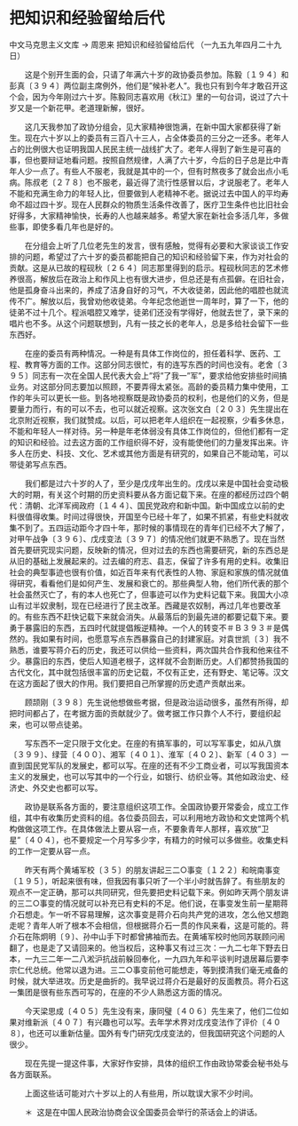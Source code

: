 # 把知识和经验留给后代

中文马克思主义文库 -> 周恩来
把知识和经验留给后代
（一九五九年四月二十九日）


　　这是个别开生面的会，只请了年满六十岁的政协委员参加。陈毅〔１９４〕和彭真〔３９４〕两位副主席例外，他们是"候补老人"。我也只有到今年才敢召开这个会，因为今年刚过六十岁。陈毅同志喜欢用《秋江》里的一句台词，说过了六十岁又是一个新花甲。老道理新解，很好。

　　这几天我参加了政协分组会，见大家精神很饱满，在新中国大家都获得了新生。现在六十岁以上的委员有三百八十三人，占全体委员的三分之一还多。老年人占的比例很大也证明我国人民民主统一战线扩大了。老年人得到了新生是可喜的事，但也要辩证地看问题。按照自然规律，人满了六十岁，今后的日子总是比中青年人少一点了。有些人不服老，我就是其中的一个，但有时熬夜多了就会出点小毛病。陈叔老〔２７８〕也不服老，最近得了流行性感冒以后，才说服老了。老年人不能和充满生命力的年轻人比，但要做到人老精神不老。据说过去中国人的平均寿命不超过四十岁。现在人民群众的物质生活条件改善了，医疗卫生条件也比旧社会好得多，大家精神愉快，长寿的人也越来越多。希望大家在新社会多活几年，多做些事，即使多看几年也是好的。

　　在分组会上听了几位老先生的发言，很有感触，觉得有必要和大家谈谈工作安排的问题，希望过了六十岁的委员都能把自己的知识和经验留下来，作为对社会的贡献。这是从已故的程砚秋〔２６４〕同志那里得到的启示。程砚秋同志的艺术修养很高，解放后在政治上和作风上也有很大进步，但总还是有点孤僻。在旧社会，他是孤身奋斗出来的，养成了洁身自好的习气，不大收徒弟，因此他的唱腔也就流传不广。解放以后，我曾劝他收徒弟。今年纪念他逝世一周年时，算了一下，他的徒弟不过十几个。程派唱腔又难学，徒弟们还没有学得好，他就去世了，录下来的唱片也不多。从这个问题联想到，凡有一技之长的老年人，总是多给社会留下一些东西好。

　　在座的委员有两种情况。一种是有具体工作岗位的，担任着科学、医药、工程、教育等方面的工作。这部分同志很忙，有的连写东西的时间也没有。老舍〔３９５〕同志有一次在全国人民代表大会上"将"了我一"军"，要求给他安排些时间搞业务。对这部分同志要加以照顾，不要弄得太紧张。高龄的委员精力集中使用，工作的年头可以更长一些。到各地视察既是政协委员的权利，也是他们的义务，但是要量力而行，有的可以不去，也可以就近视察。这次张文白〔２０３〕先生提出在北京附近视察，我们就赞成。以后，可以把老年人组织在一起视察，少看多休息，不能和年轻人一样对待。另一种是年老体弱没有具体工作岗位的，但他们都有一定的知识和经验。过去这方面的工作组织得不好，没有能使他们的力量发挥出来。许多人在历史、科技、文化、艺术或其他方面是有研究的，如果自己不能动笔，可以带徒弟写点东西。

　　我们都是过六十岁的人了，至少是戊戌年出生的。戊戌以来是中国社会变动极大的时期，有关这个时期的历史资料要从各方面记载下来。在座的都经历过四个朝代：清朝、北洋军阀政府〔１４４〕、国民党政府和新中国。新中国成立以前的史料很值得收集。时间过得很快，开国至今已经十年了，如果不抓紧，有些史料就收集不到了。五四运动距今才四十年，那时候的事情现在的青年们已经不大了解了，对甲午战争〔３９６〕、戊戌变法〔３９７〕的情况他们就更不熟悉了。现在当然首先要研究现实问题，反映新的情况，但对过去的东西也需要研究，新的东西总是从旧的基础上发展起来的。过去编的府志、县志，保留了许多有用的史料。收集旧社会的典型事迹也很有价值，如近百年来有代表性的人物、家庭和家族的情况就值得研究，看看他们是如何产生、发展和衰亡的。那些典型人物，他们所代表的那个社会虽然灭亡了，有的本人也死亡了，但事迹可以作为史料记载下来。我国大小凉山有过半奴隶制，现在已经进行了民主改革。西藏是农奴制，再过几年也要改革的。有些东西不赶快记载下来就会消失。从最落后的到最先进的都要记载下来。要勇于暴露旧的东西，五四时代就提倡叛逆精神。一个人的转变不＃Ｂ３９３＃是偶然的。我如果有时间，也愿意写点东西暴露自己的封建家庭。对袁世凯〔３〕我不熟悉，谁要写蒋介石的历史，我还可以供给一些资料，两次国共合作我和他来往不少。暴露旧的东西，使后人知道老根子，这样就不会割断历史。人们都赞扬我国的古代文化，其中就包括很丰富的历史记载，不仅有正史，还有野史、笔记等。汉文在这方面起了很大的作用。我们要把自己所掌握的历史遗产贡献出来。

　　顾颉刚〔３９８〕先生说他想做些考据，但是政治运动很多，虽然有所得，却把时间都占了，在考据方面的贡献就少了。做考据工作只靠个人不行，要组织起来，也可以带点徒弟。

　　写东西不一定只限于文化史。在座的有搞军事的，可以写军事史，如从八旗〔３９９〕、绿营〔４００〕、湘军〔４０１〕、淮军〔４０２〕、新军〔４０３〕一直到国民党军队的发展史，都可以写。在座的还有不少工商业者，可以写我国资本主义的发展史，也可以写其中的一个行业，如银行、纺织业等。其他如政治史、经济史、外交史也都可以写。

　　政协是联系各方面的，要注意组织这项工作。全国政协要开常委会，成立工作组，其中有收集历史资料的组。各位委员回去，可以利用地方政协和文史馆两个机构做做这项工作。在具体做法上要从容一点，不要象青年人那样，喜欢放"卫星"〔４０４〕，也不要规定一个月写多少字，有精力的时候可以多做些。收集史料的工作一定要从容一点。

　　昨天有两个黄埔军校〔３５〕的朋友讲起三二○事变〔１２２〕和皖南事变〔１９５〕，听起来很有味，但我因有事只听了一个半小时就告辞了。有些朋友的观点不一定正确，那可以共同研究，但先要把史料记载下来。例如昨天两个朋友讲的三二○事变的情况就可以补充已有史料的不足。他们说，在事变发生前一星期蒋介石想走。乍一听不容易理解，这次事变是蒋介石向共产党的进攻，怎么他又想跑走呢？青年人听了根本不会相信，但根据蒋介石一贯的作风来看，这是可能的。蒋介石在陈炯明〔９〕、孙中山手下时都曾拂袖而去。在黄埔军校时他同苏联顾问闹翻了，也是走了又请回来的。他当权后，这种事又有过三次：一九二七年下野去日本，一九三二年一二八淞沪抗战前躲回奉化，一九四九年和平谈判时退居幕后要李宗仁代总统。他常以退为进。三二○事变前他可能想走，等到摸清我们毫无戒备的时候，就大举进攻。历史是曲折的。我早说过蒋介石是最好的反面教员。蒋介石这一集团是很有些东西可写的，在座的不少人熟悉这方面的情况。

　　今天梁思成〔４０５〕先生没有来，康同璧〔４０６〕先生来了，他们二位如果对维新派〔４０７〕有兴趣也可以写。去年学术界对戊戌变法作了评价〔４０８〕，也还可以重新估量。国外有专门研究戊戌变法的，但我国研究这个问题的人很少。

　　现在先提一提这件事，大家好作安排，具体的组织工作由政协常委会秘书处与各方面联系。

　　上面这些话可能对六十岁以上的人有些用，所以耽误大家不少时间。



　　＊  这是在中国人民政治协商会议全国委员会举行的茶话会上的讲话。



